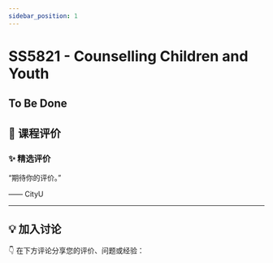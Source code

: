 ```yaml
---
sidebar_position: 1
---
```



# SS5821 - Counselling Children and Youth

## To Be Done

## **💬 课程评价**

### ✨ **精选评价**
<div className={commentStyles.commentBox}>
    <p className={commentStyles.commentText}>
        “期待你的评价。”
    </p>
    <p className={commentStyles.commentAuthor}>—— CityU</p>
</div>

---

## **💡 加入讨论**

👇 在下方评论分享您的评价、问题或经验：
<Utterances />
